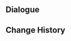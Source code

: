 {{Genius Invokation TCG Stage
|title        = Thoma: Friendly
|type         = Friendly Fracas
|group        = Invitation Board
|character    = Thoma
|requirement  = 1
|introduction = "Playing cards with old friends in a rowdy tavern... What could be more fun than that when you're on the road?"<br>Hint: Thoma's deck revolves around Weapons and Normal Attacks, using Weapons and Character Skills to enhance Normal Attacks before dealing massive damage.
|objective_1  = Achieve victory
|reward_1     = Thoma*1
|objective_2  = Achieve victory within 6 rounds
|reward_2     = A Subordinate's Skills*1
|objective_3  = Achieve victory with characters defeated less than twice during the battle
|reward_3     = A Subordinate's Skills*1
|lineup       = Thoma;Kamisato Ayato;Razor
|action       = A Subordinate's Skills;A Subordinate's Skills;Echoes of an Offering;Echoes of an Offering;Sapwood Blade;Sapwood Blade;Moonpiercer;Moonpiercer;Where Is the Unseen Razor?;Where Is the Unseen Razor?;Memento Lens;Memento Lens;White Iron Greatsword;White Iron Greatsword;Wagner;Wagner;Master Zhang;Master Zhang;Parametric Transformer;Parametric Transformer;Northern Smoked Chicken;Northern Smoked Chicken;The Legend of Vennessa;The Legend of Vennessa;Plunging Strike;Plunging Strike;Sashimi Platter;Sashimi Platter;Toss-Up;Toss-Up
|reserve      = 
}}

==Dialogue==
{{Transclude|Genius Invokation TCG/Stage/Thoma|Friendly Fracas}}

==Change History==
{{Change History|4.4}}